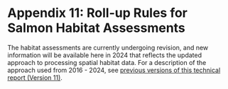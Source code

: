 # Appendix 11: Roll-up Rules for Salmon Habitat Assessments {#appendix-11 .unnumbered}

The habitat assessments are currently undergoing revision, and new information will be available here in 2024 that reflects the updated approach to processing spatial habitat data. For a description of the approach used from 2016 - 2024, see [previous versions of this technical report (Version 11)](https://salmonwatersheds.ca/document/lib_475/).
